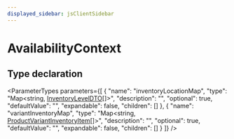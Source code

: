 ```yaml
---
displayed_sidebar: jsClientSidebar
---
```



# AvailabilityContext

## Type declaration

<ParameterTypes parameters={[
  {
    "name": "inventoryLocationMap",
    "type": "Map&#60;string, [InventoryLevelDTO](internal.InventoryLevelDTO.mdx)[]&#62;",
    "description": "",
    "optional": true,
    "defaultValue": "",
    "expandable": false,
    "children": []
  },
  {
    "name": "variantInventoryMap",
    "type": "Map&#60;string, [ProductVariantInventoryItem](../classes/internal.internal.ProductVariantInventoryItem.mdx)[]&#62;",
    "description": "",
    "optional": true,
    "defaultValue": "",
    "expandable": false,
    "children": []
  }
]} />

